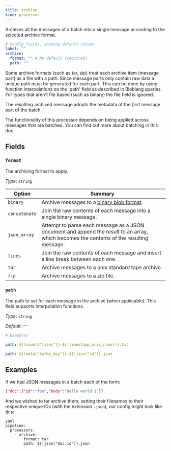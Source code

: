 ```yaml
---
title: archive
kind: processor
---
```


Archives all the messages of a batch into a single message according to the selected archive format.

```yml
# Config fields, showing default values
label: ""
archive:
  format: "" # No default (required)
  path: ""
```

Some archive formats (such as tar, zip) treat each archive item (message part) as a file with a path. Since message parts only contain raw data a unique path must be generated for each part. This can be done by using function interpolations on the 'path' field as described in Bloblang queries. For types that aren't file based (such as binary) the file field is ignored.

The resulting archived message adopts the metadata of the _first_ message part of the batch.

The functionality of this processor depends on being applied across messages that are batched. You can find out more about batching in this doc.

## Fields

### `format`

The archiving format to apply.


*Type*: `string`



| Option | Summary |
| ------ | ------- |
| `binary` | Archive messages to a [binary blob format](https://github.com/redpanda-data/benthos/blob/main/internal/message/message.go#L96). |
| `concatenate` | Join the raw contents of each message into a single binary message. |
| `json_array` | Attempt to parse each message as a JSON document and append the result to an array, which becomes the contents of the resulting message. |
| `lines` | Join the raw contents of each message and insert a line break between each one. |
| `tar` | Archive messages to a unix standard tape archive. |
| `zip` | Archive messages to a zip file. |


### `path`

The path to set for each message in the archive (when applicable).
This field supports interpolation functions.


*Type*: `string`

*Default*: `""`

```yml
# Examples

path: ${!count("files")}-${!timestamp_unix_nano()}.txt

path: ${!meta("kafka_key")}-${!json("id")}.json
```

## Examples

<Tabs>
<TabItem label="Tar Archive">

If we had JSON messages in a batch each of the form:

```json
{"doc":{"id":"foo","body":"hello world 1"}}
```

And we wished to tar archive them, setting their filenames to their respective unique IDs (with the extension `.json`), our config might look like
this:

```
yaml
pipeline:
  processors:
    - archive:
        format: tar
        path: ${!json("doc.id")}.json

```

</TabItem>
</Tabs>



